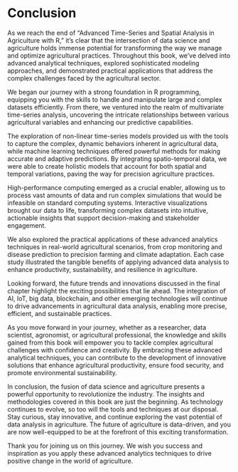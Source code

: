 # Conclusion

As we reach the end of "Advanced Time-Series and Spatial Analysis in Agriculture with R," it's clear that the intersection of data science and agriculture holds immense potential for transforming the way we manage and optimize agricultural practices. Throughout this book, we've delved into advanced analytical techniques, explored sophisticated modeling approaches, and demonstrated practical applications that address the complex challenges faced by the agricultural sector.

We began our journey with a strong foundation in R programming, equipping you with the skills to handle and manipulate large and complex datasets efficiently. From there, we ventured into the realm of multivariate time-series analysis, uncovering the intricate relationships between various agricultural variables and enhancing our predictive capabilities.

The exploration of non-linear time-series models provided us with the tools to capture the complex, dynamic behaviors inherent in agricultural data, while machine learning techniques offered powerful methods for making accurate and adaptive predictions. By integrating spatio-temporal data, we were able to create holistic models that account for both spatial and temporal variations, paving the way for precision agriculture practices.

High-performance computing emerged as a crucial enabler, allowing us to process vast amounts of data and run complex simulations that would be infeasible on standard computing systems. Interactive visualizations brought our data to life, transforming complex datasets into intuitive, actionable insights that support decision-making and stakeholder engagement.

We also explored the practical applications of these advanced analytics techniques in real-world agricultural scenarios, from crop monitoring and disease prediction to precision farming and climate adaptation. Each case study illustrated the tangible benefits of applying advanced data analysis to enhance productivity, sustainability, and resilience in agriculture.

Looking forward, the future trends and innovations discussed in the final chapter highlight the exciting possibilities that lie ahead. The integration of AI, IoT, big data, blockchain, and other emerging technologies will continue to drive advancements in agricultural data analysis, enabling more precise, efficient, and sustainable practices.

As you move forward in your journey, whether as a researcher, data scientist, agronomist, or agricultural professional, the knowledge and skills gained from this book will empower you to tackle complex agricultural challenges with confidence and creativity. By embracing these advanced analytical techniques, you can contribute to the development of innovative solutions that enhance agricultural productivity, ensure food security, and promote environmental sustainability.

In conclusion, the fusion of data science and agriculture presents a powerful opportunity to revolutionize the industry. The insights and methodologies covered in this book are just the beginning. As technology continues to evolve, so too will the tools and techniques at our disposal. Stay curious, stay innovative, and continue exploring the vast potential of data analysis in agriculture. The future of agriculture is data-driven, and you are now well-equipped to be at the forefront of this exciting transformation.

Thank you for joining us on this journey. We wish you success and inspiration as you apply these advanced analytics techniques to drive positive change in the world of agriculture.